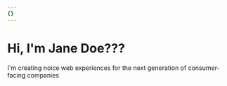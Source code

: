 ```yaml
---
{}
---
```

# Hi, I'm Jane Doe???

I'm creating noice web experiences for the next generation of consumer-facing companies

